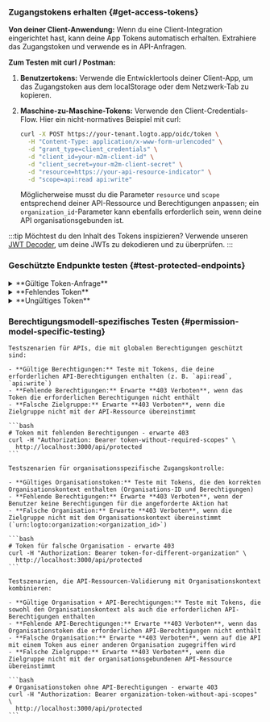 
### Zugangstokens erhalten \{#get-access-tokens}

**Von deiner Client-Anwendung:**
Wenn du eine Client-Integration eingerichtet hast, kann deine App Tokens automatisch erhalten. Extrahiere das Zugangstoken und verwende es in API-Anfragen.

**Zum Testen mit curl / Postman:**

1. **Benutzertokens:** Verwende die Entwicklertools deiner Client-App, um das Zugangstoken aus dem localStorage oder dem Netzwerk-Tab zu kopieren.
2. **Maschine-zu-Maschine-Tokens:** Verwende den Client-Credentials-Flow. Hier ein nicht-normatives Beispiel mit curl:

   ```bash
   curl -X POST https://your-tenant.logto.app/oidc/token \
     -H "Content-Type: application/x-www-form-urlencoded" \
     -d "grant_type=client_credentials" \
     -d "client_id=your-m2m-client-id" \
     -d "client_secret=your-m2m-client-secret" \
     -d "resource=https://your-api-resource-indicator" \
     -d "scope=api:read api:write"
   ```

   Möglicherweise musst du die Parameter `resource` und `scope` entsprechend deiner API-Ressource und Berechtigungen anpassen; ein `organization_id`-Parameter kann ebenfalls erforderlich sein, wenn deine API organisationsgebunden ist.

:::tip
Möchtest du den Inhalt des Tokens inspizieren? Verwende unseren [JWT Decoder](https://logto.io/jwt-decoder), um deine JWTs zu dekodieren und zu überprüfen.
:::

### Geschützte Endpunkte testen \{#test-protected-endpoints}

<details>
<summary>**Gültige Token-Anfrage**</summary>

```bash
curl -H "Authorization: Bearer eyJhbGciOiJSUzI1NiIsInR5cCI6IkpXVCJ9..." \
  http://localhost:3000/api/protected
```

**Erwartete Antwort:**

```json
{
  "auth": {
    "sub": "user123",
    "clientId": "app456",
    "organizationId": "org789",
    "scopes": ["api:read", "api:write"],
    "audience": ["https://your-api-resource-indicator"]
  }
}
```

</details>

<details>
<summary>**Fehlendes Token**</summary>

```bash
curl http://localhost:3000/api/protected
```

**Erwartete Antwort (401):**

```json
{
  "error": "Authorization header is missing"
}
```

</details>

<details>
<summary>**Ungültiges Token**</summary>

```bash
curl -H "Authorization: Bearer invalid-token" \
  http://localhost:3000/api/protected
```

**Erwartete Antwort (401):**

```json
{
  "error": "Invalid token"
}
```

</details>

### Berechtigungsmodell-spezifisches Testen \{#permission-model-specific-testing}

<Tabs groupId="permission-models">
  <TabItem value="global-api-resources" label="Globale API-Ressourcen">

    Testszenarien für APIs, die mit globalen Berechtigungen geschützt sind:

    - **Gültige Berechtigungen:** Teste mit Tokens, die deine erforderlichen API-Berechtigungen enthalten (z. B. `api:read`, `api:write`)
    - **Fehlende Berechtigungen:** Erwarte **403 Verboten**, wenn das Token die erforderlichen Berechtigungen nicht enthält
    - **Falsche Zielgruppe:** Erwarte **403 Verboten**, wenn die Zielgruppe nicht mit der API-Ressource übereinstimmt

    ```bash
    # Token mit fehlenden Berechtigungen - erwarte 403
    curl -H "Authorization: Bearer token-without-required-scopes" \
      http://localhost:3000/api/protected
    ```

  </TabItem>
  <TabItem value="organization-permissions" label="Organisations-(Nicht-API)-Berechtigungen">

    Testszenarien für organisationsspezifische Zugangskontrolle:

    - **Gültiges Organisationstoken:** Teste mit Tokens, die den korrekten Organisationskontext enthalten (Organisations-ID und Berechtigungen)
    - **Fehlende Berechtigungen:** Erwarte **403 Verboten**, wenn der Benutzer keine Berechtigungen für die angeforderte Aktion hat
    - **Falsche Organisation:** Erwarte **403 Verboten**, wenn die Zielgruppe nicht mit dem Organisationskontext übereinstimmt (`urn:logto:organization:<organization_id>`)

    ```bash
    # Token für falsche Organisation - erwarte 403
    curl -H "Authorization: Bearer token-for-different-organization" \
      http://localhost:3000/api/protected
    ```

  </TabItem>
  <TabItem value="organization-level-api-resources" label="Organisationsgebundene API-Ressourcen">

    Testszenarien, die API-Ressourcen-Validierung mit Organisationskontext kombinieren:

    - **Gültige Organisation + API-Berechtigungen:** Teste mit Tokens, die sowohl den Organisationskontext als auch die erforderlichen API-Berechtigungen enthalten
    - **Fehlende API-Berechtigungen:** Erwarte **403 Verboten**, wenn das Organisationstoken die erforderlichen API-Berechtigungen nicht enthält
    - **Falsche Organisation:** Erwarte **403 Verboten**, wenn auf die API mit einem Token aus einer anderen Organisation zugegriffen wird
    - **Falsche Zielgruppe:** Erwarte **403 Verboten**, wenn die Zielgruppe nicht mit der organisationsgebundenen API-Ressource übereinstimmt

    ```bash
    # Organisationstoken ohne API-Berechtigungen - erwarte 403
    curl -H "Authorization: Bearer organization-token-without-api-scopes" \
      http://localhost:3000/api/protected
    ```

  </TabItem>
</Tabs>
